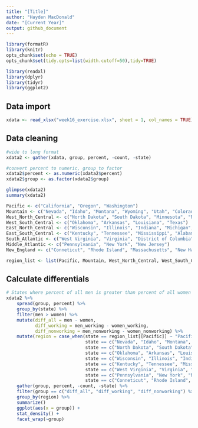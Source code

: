 ```yaml
---
title: "[Title]"
author: "Hayden MacDonald"
date: "[Current Year]"
output: github_document
---
```


```r
library(formatR)
library(knitr)
opts_chunk$set(echo = TRUE)
opts_chunk$set(tidy.opts=list(width.cutoff=50),tidy=TRUE)

library(readxl)
library(dplyr)
library(tidyr)
library(ggplot2)
```


## Data import
```r
xdata <- read_xlsx("week16_exercise.xlsx", sheet = 1, col_names = TRUE)
```

## Data cleaning
```r
#wide to long format
xdata2 <- gather(xdata, group, percent, -count, -state)

#convert percent to numeric, group to factor
xdata2$percent <- as.numeric(xdata2$percent)
xdata2$group <- as.factor(xdata2$group)

glimpse(xdata2)
summary(xdata2)
```

```r
Pacific <- c("California", "Oregon", "Washington")
Mountain <- c("Nevada", "Idaho", "Montana", "Wyoming", "Utah", "Colorado", "New Mexico", "Arizona")
West_North_Central <- c("North Dakota", "South Dakota", "Minnesota", "Nebraska", "Kansas", "Iowa", "Missouri")
West_South_Central <- c("Oklahoma", "Arkansas", "Louisiana", "Texas")
East_North_Central <- c("Wisconsin", "Illinois", "Indiana", "Michigan", "Ohio")
East_South_Central <- c("Kentucky", "Tennessee", "Mississippi", "Alabama") 
South_Atlantic <- c("West Virginia", "Virginia", "District of Columbia", "Maryland", "Delaware", "North Carolina", "South Carolina", "Georgia", "Florida")
Middle_Atlantic <- c("Pennsylvania", "New York", "New Jersey")
New_England <- c("Conneticut", "Rhode Island", "Massachusetts", "New Hampshire", "Vermont", "Maine")

region_list <- list(Pacific, Mountain, West_North_Central, West_South_Central, East_North_Central, East_South_Central, South_Atlantic, Middle_Atlantic, New_England)
```


## Calculate differentials
```r
# States where percent of all men is greater than percent of all women
xdata2 %>%
    spread(group, percent) %>%
    group_by(state) %>%
    filter(men > women) %>%
    mutate(diff_all = men - women, 
           diff_working = men_working - women_working, 
           diff_nonworking = men_nonworking - women_nonworking) %>%
    mutate(region = case_when(state == region_list[[Pacific]] ~ "Pacific", 
                              state == c("Nevada", "Idaho", "Montana", "Wyoming", "Utah", "Colorado", "New Mexico", "Arizona") ~ "Mountain", 
                              state == c("North Dakota", "South Dakota", "Minnesota", "Nebraska", "Kansas", "Iowa", "Missouri") ~ "West North Central",
                              state == c("Oklahoma", "Arkansas", "Louisiana", "Texas") ~ "West South Central",
                              state == c("Wisconsin", "Illinois", "Indiana", "Michigan", "Ohio") ~ "East North Central", 
                              state == c("Kentucky", "Tennessee", "Mississippi", "Alabama") ~ "East South Central", 
                              state == c("West Virginia", "Virginia", "District of Columbia", "Maryland", "Delaware", "North Carolina", "South Carolina", "Georgia", "Florida") ~ "South Atlantic",
                              state == c("Pennsylvania", "New York", "New Jersey") ~ "Middle Atlantic", 
                              state == c("Conneticut", "Rhode Island", "Massachusetts", "New Hampshire", "Vermont", "Maine") ~ "New England")) %>%
    gather(group, percent, -count, -state) %>%
    filter(group == c("diff_all", "diff_working", "diff_nonworking") %>%
    group_by(region) %>%
    summarize()
    ggplot(aes(x = group)) + 
    stat_density() +
    facet_wrap(~group)
```



























